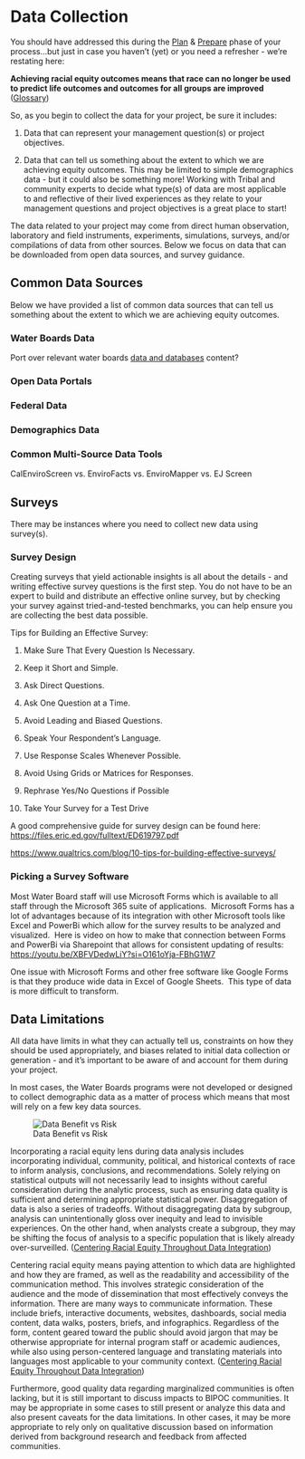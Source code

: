 # Data Collection

::: callout-important
You should have addressed this during the [Plan](https://cawaterboarddatacenter.github.io/equity-data-handbook/plan.html) & [Prepare](https://cawaterboarddatacenter.github.io/equity-data-handbook/prep.html) phase of your process...but just in case you haven't (yet) or you need a refresher - we're restating here:

**Achieving racial equity outcomes means that race can no longer be used to predict life outcomes and outcomes for all groups are improved** ([Glossary](#0))

So, as you begin to collect the data for your project, be sure it includes:

1.  Data that can represent your management question(s) or project objectives.

2.  Data that can tell us something about the extent to which we are achieving equity outcomes. This may be limited to simple demographics data - but it could also be something more! Working with Tribal and community experts to decide what type(s) of data are most applicable to and reflective of their lived experiences as they relate to your management questions and project objectives is a great place to start!
:::

The data related to your project may come from direct human observation, laboratory and field instruments, experiments, simulations, surveys, and/or compilations of data from other sources. Below we focus on data that can be downloaded from open data sources, and survey guidance.

## Common Data Sources

Below we have provided a list of common data sources that can tell us something about the extent to which we are achieving equity outcomes.

### Water Boards Data

Port over relevant water boards [data and databases](https://www.waterboards.ca.gov/resources/data_databases/) content?

### Open Data Portals

### Federal Data

### Demographics Data

### Common Multi-Source Data Tools

CalEnviroScreen vs. EnviroFacts vs. EnviroMapper vs. EJ Screen

## Surveys

There may be instances where you need to collect new data using survey(s).

### Survey Design

Creating surveys that yield actionable insights is all about the details - and writing effective survey questions is the first step. You do not have to be an expert to build and distribute an effective online survey, but by checking your survey against tried-and-tested benchmarks, you can help ensure you are collecting the best data possible.  

Tips for Building an Effective Survey:

1.  Make Sure That Every Question Is Necessary.

2.  Keep it Short and Simple.

3.  Ask Direct Questions.

4.  Ask One Question at a Time.

5.  Avoid Leading and Biased Questions.

6.  Speak Your Respondent's Language.

7.  Use Response Scales Whenever Possible.

8.  Avoid Using Grids or Matrices for Responses.

9.  Rephrase Yes/No Questions if Possible

10. Take Your Survey for a Test Drive

A good comprehensive guide for survey design can be found here:  <https://files.eric.ed.gov/fulltext/ED619797.pdf> 

<https://www.qualtrics.com/blog/10-tips-for-building-effective-surveys/>

### **Picking a Survey Software**

Most Water Board staff will use Microsoft Forms which is available to all staff through the Microsoft 365 suite of applications.  Microsoft Forms has a lot of advantages because of its integration with other Microsoft tools like Excel and PowerBi which allow for the survey results to be analyzed and visualized.  Here is video on how to make that connection between Forms and PowerBi via Sharepoint that allows for consistent updating of results:  <https://youtu.be/XBFVDedwLiY?si=O161oYja-FBhG1W7> 

One issue with Microsoft Forms and other free software like Google Forms is that they produce wide data in Excel of Google Sheets.  This type of data is more difficult to transform.

## Data Limitations

All data have limits in what they can actually tell us, constraints on how they should be used appropriately, and biases related to initial data collection or generation - and it's important to be aware of and account for them during your project.

In most cases, the Water Boards programs were not developed or designed to collect demographic data as a matter of process which means that most will rely on a few key data sources.

![Data Benefit vs Risk](images/Data_Benefit_vs%20_Risk.png)

Incorporating a racial equity lens during data analysis includes incorporating individual, community, political, and historical contexts of race to inform analysis, conclusions, and recommendations. Solely relying on statistical outputs will not necessarily lead to insights without careful consideration during the analytic process, such as ensuring data quality is sufficient and determining appropriate statistical power. Disaggregation of data is also a series of tradeoffs. Without disaggregating data by subgroup, analysis can unintentionally gloss over inequity and lead to invisible experiences. On the other hand, when analysts create a subgroup, they may be shifting the focus of analysis to a specific population that is likely already over-surveilled. ([Centering Racial Equity Throughout Data Integration](https://aisp.upenn.edu/wp-content/uploads/2022/07/AISP-Toolkit_5.27.20.pdf))

Centering racial equity means paying attention to which data are highlighted and how they are framed, as well as the readability and accessibility of the communication method. This involves strategic consideration of the audience and the mode of dissemination that most effectively conveys the information. There are many ways to communicate information. These include briefs, interactive documents, websites, dashboards, social media content, data walks, posters, briefs, and infographics. Regardless of the form, content geared toward the public should avoid jargon that may be otherwise appropriate for internal program staff or academic audiences, while also using person-centered language and translating materials into languages most applicable to your community context. ([Centering Racial Equity Throughout Data Integration](https://aisp.upenn.edu/wp-content/uploads/2022/07/AISP-Toolkit_5.27.20.pdf))  

Furthermore, good quality data regarding marginalized communities is often lacking, but it is still important to discuss impacts to BIPOC communities. It may be appropriate in some cases to still present or analyze this data and also present caveats for the data limitations. In other cases, it may be more appropriate to rely only on qualitative discussion based on information derived from background research and feedback from affected communities.

